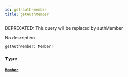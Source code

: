 ```yaml
---
id: get-auth-member
title: getAuthMember
---
```


<span class="badge badge--warning">DEPRECATED: This query will be replaced by authMember</span>

No description

```graphql
getAuthMember: Member!

```

### Type

#### [`Member`](/docs/graphql/objects/member)
